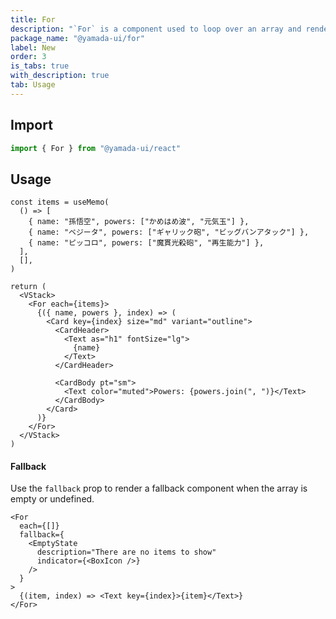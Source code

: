 ```yaml
---
title: For
description: "`For` is a component used to loop over an array and render a component for each item."
package_name: "@yamada-ui/for"
label: New
order: 3
is_tabs: true
with_description: true
tab: Usage
---
```


## Import

```ts
import { For } from "@yamada-ui/react"
```

## Usage

```tsx functional=true
const items = useMemo(
  () => [
    { name: "孫悟空", powers: ["かめはめ波", "元気玉"] },
    { name: "ベジータ", powers: ["ギャリック砲", "ビッグバンアタック"] },
    { name: "ピッコロ", powers: ["魔貫光殺砲", "再生能力"] },
  ],
  [],
)

return (
  <VStack>
    <For each={items}>
      {({ name, powers }, index) => (
        <Card key={index} size="md" variant="outline">
          <CardHeader>
            <Text as="h1" fontSize="lg">
              {name}
            </Text>
          </CardHeader>

          <CardBody pt="sm">
            <Text color="muted">Powers: {powers.join(", ")}</Text>
          </CardBody>
        </Card>
      )}
    </For>
  </VStack>
)
```

#### Fallback

Use the `fallback` prop to render a fallback component when the array is empty or undefined.

```tsx
<For
  each={[]}
  fallback={
    <EmptyState
      description="There are no items to show"
      indicator={<BoxIcon />}
    />
  }
>
  {(item, index) => <Text key={index}>{item}</Text>}
</For>
```
